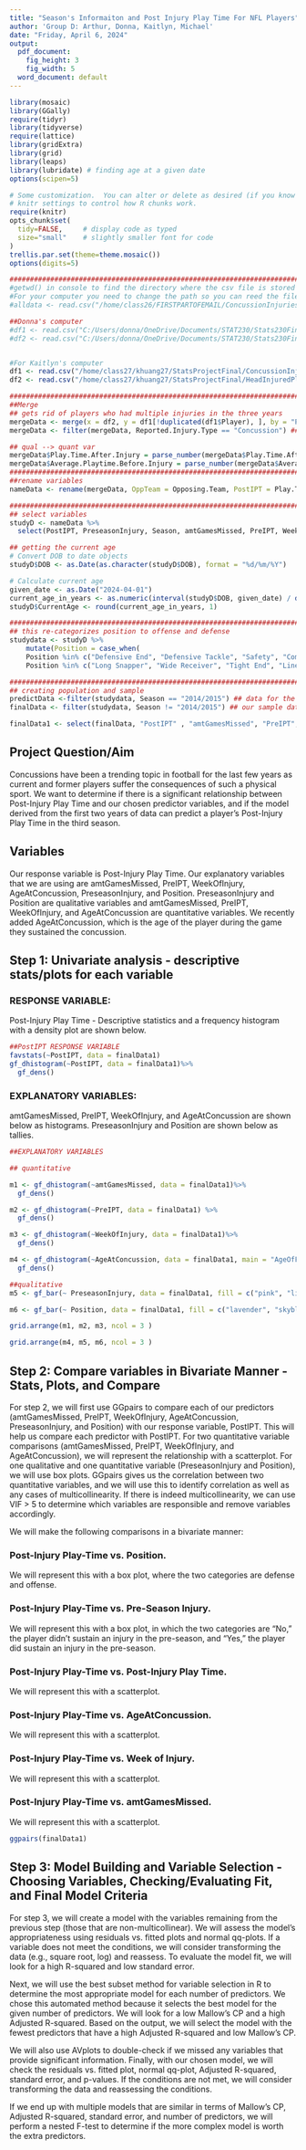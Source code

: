 ```yaml
---
title: "Season's Informaiton and Post Injury Play Time For NFL Players"
author: 'Group D: Arthur, Donna, Kaitlyn, Michael'
date: "Friday, April 6, 2024"
output:
  pdf_document:
    fig_height: 3
    fig_width: 5
  word_document: default
---
```


```r
library(mosaic)
library(GGally)
require(tidyr)
library(tidyverse)
require(lattice)
library(gridExtra)
library(grid)
library(leaps)
library(lubridate) # finding age at a given date
options(scipen=5)
```

```r
# Some customization.  You can alter or delete as desired (if you know what you are doing).
# knitr settings to control how R chunks work.
require(knitr)
opts_chunk$set(
  tidy=FALSE,     # display code as typed
  size="small"    # slightly smaller font for code
)
trellis.par.set(theme=theme.mosaic())  
options(digits=5)
```


```r
###############################################################################################
#getwd() in console to find the directory where the csv file is stored on your computer
#For your computer you need to change the path so you can reed the file
#alldata <- read.csv("/home/class26/FIRSTPARTOFEMAIL/ConcussionInjuries2012-2014.csv") 

##Donna's computer
#df1 <- read.csv("C:/Users/donna/OneDrive/Documents/STAT230/Stats230FinalProject/ConcussionInjuries2012-2014.csv")
#df2 <- read.csv("C:/Users/donna/OneDrive/Documents/STAT230/Stats230FinalProject/HeadInjuredPlayers.csv")


#For Kaitlyn's computer
df1 <- read.csv("/home/class27/khuang27/StatsProjectFinal/ConcussionInjuries2012-2014.csv")
df2 <- read.csv("/home/class27/khuang27/StatsProjectFinal/HeadInjuredPlayers.csv")

###############################################################################################
##Merge
## gets rid of players who had multiple injuries in the three years
mergeData <- merge(x = df2, y = df1[!duplicated(df1$Player), ], by = "Player", all.x = TRUE)
mergeData <- filter(mergeData, Reported.Injury.Type == "Concussion") ## filter so there's only concussions 

## qual --> quant var
mergeData$Play.Time.After.Injury = parse_number(mergeData$Play.Time.After.Injury)
mergeData$Average.Playtime.Before.Injury = parse_number(mergeData$Average.Playtime.Before.Injury)
###############################################################################################
##rename variables
nameData <- rename(mergeData, OppTeam = Opposing.Team, PostIPT = Play.Time.After.Injury, PreseasonInjury = Pre.Season.Injury., OnWinningTeam = Winning.Team., amtTimeInjured = Weeks.Injured, WeekOfInjury = Week.of.Injury, UnknownInjury = Unknown.Injury., ReportedTypeOfInjury = Reported.Injury.Type, PreIPT = Average.Playtime.Before.Injury, TotalSnaps = Total.Snaps, amtGamesMissed = Games.Missed, GM12 = X2012.2013...Games.Missed, GM13 = X2013.2014...Games.Missed, GM14 = X2014.2015...Games.Missed, I12 = X2012.2013...Number.of.Injuries , I13 = X2013.2014...Number.of.Injuries, I14 = X2014.2015...Number.of.Injuries, TotalInjuries = Total.Number.of.Injuries..2012.2014., PosDuringInjury = Roles.during.injuries, DOB = Date.of.Birth, AgeAtConcussion = Age.first.concussion..2012.2014., totalGamesMissed = Total.Games.Missed..2012.2014., TeamDurConcussion = Team.s..during.concussion.incidents.2012.2014, DOI = Date)

###############################################################################################
## select variables 
studyD <- nameData %>% 
  select(PostIPT, PreseasonInjury, Season, amtGamesMissed, PreIPT, WeekOfInjury, TotalSnaps, Player, I12, I13, I14, TotalInjuries, GM12, GM13, GM14,totalGamesMissed, DOB, DOI, AgeAtConcussion, Position)

## getting the current age 
# Convert DOB to date objects
studyD$DOB <- as.Date(as.character(studyD$DOB), format = "%d/%m/%Y")

# Calculate current age
given_date <- as.Date("2024-04-01")
current_age_in_years <- as.numeric(interval(studyD$DOB, given_date) / dyears(2))
studyD$CurrentAge <- round(current_age_in_years, 1)

#############################################################################
## this re-categorizes position to offense and defense
studydata <- studyD %>% 
    mutate(Position = case_when(
    Position %in% c("Defensive End", "Defensive Tackle", "Safety", "Comerback" ) ~ "defense",
    Position %in% c("Long Snapper", "Wide Receiver", "Tight End", "Linebacker", "Quarterback", "Center", "Guard", "Full Back", "Running Back", "Offensive Tackle") ~ "offense"))

#############################################################################
## creating population and sample
predictData <-filter(studydata, Season == "2014/2015") ## data for the season we're predicting
finalData <- filter(studydata, Season != "2014/2015") ## our sample data

finalData1 <- select(finalData, "PostIPT" , "amtGamesMissed", "PreIPT", "WeekOfInjury", "AgeAtConcussion", "PreseasonInjury", "Position")
```
## Project Question/Aim

Concussions have been a trending topic in football for the last few years as current and former players suffer the consequences of such a physical sport. We want to determine if there is a significant relationship between Post-Injury Play Time and our chosen predictor variables, and if the model derived from the first two years of data can predict a player’s Post-Injury Play Time in the third season. 

## Variables

Our response variable is Post-Injury Play Time. Our explanatory variables that we are using are amtGamesMissed, PreIPT, WeekOfInjury, AgeAtConcussion, PreseasonInjury, and Position. PreseasonInjury and Position are qualitative variables and amtGamesMissed, PreIPT, WeekOfInjury, and AgeAtConcussion are quantitative variables. We recently added AgeAtConcussion, which is the age of the player during the game they sustained the concussion. 

## Step 1: Univariate analysis - descriptive stats/plots for each variable

### RESPONSE VARIABLE: 
Post-Injury Play Time - Descriptive statistics and a frequency histogram with a density plot are shown below. 
```r
##PostIPT RESPONSE VARIABLE
favstats(~PostIPT, data = finalData1)
gf_dhistogram(~PostIPT, data = finalData1)%>%
  gf_dens()

```

### EXPLANATORY VARIABLES:
amtGamesMissed, PreIPT, WeekOfInjury, and AgeAtConcussion are shown below as histograms. PreseasonInjury and Position are shown below as tallies.


```r
##EXPLANATORY VARIABLES

## quantitative

m1 <- gf_dhistogram(~amtGamesMissed, data = finalData1)%>%
  gf_dens()

m2 <- gf_dhistogram(~PreIPT, data = finalData1) %>%
  gf_dens()

m3 <- gf_dhistogram(~WeekOfInjury, data = finalData1)%>%
  gf_dens()

m4 <- gf_dhistogram(~AgeAtConcussion, data = finalData1, main = "AgeOfFirstConcussion") %>%
  gf_dens()

##qualitative
m5 <- gf_bar(~ PreseasonInjury, data = finalData1, fill = c("pink", "lightgreen"), main = "Number of Preseason Injuries")

m6 <- gf_bar(~ Position, data = finalData1, fill = c("lavender", "skyblue"), main = "Number of Preseason Injuries")


```
```r
grid.arrange(m1, m2, m3, ncol = 3 ) 
```

```r
grid.arrange(m4, m5, m6, ncol = 3 ) 

```


## Step 2: Compare variables in Bivariate Manner -  Stats, Plots, and Compare

For step 2, we will first use GGpairs to compare each of our predictors (amtGamesMissed, PreIPT, WeekOfInjury, AgeAtConcussion, PreseasonInjury, and Position) with our response variable, PostIPT. This will help us compare each predictor with PostIPT. For two quantitative variable comparisons (amtGamesMissed, PreIPT, WeekOfInjury, and AgeAtConcussion), we will represent the relationship with a scatterplot. For one qualitative and one quantitative variable (PreseasonInjury and Position), we will use box plots. GGpairs gives us the correlation between two quantitative variables, and we will use this to identify correlation as well as any cases of multicollinearity. If there is indeed multicollinearity, we can use VIF > 5 to determine which variables are responsible and remove variables accordingly.

We will make the following comparisons in a bivariate manner:

### Post-Injury Play-Time vs. Position. 
We will represent this with a box plot, where the two categories are defense and offense. 

### Post-Injury Play-Time vs. Pre-Season Injury.
We will represent this with a box plot, in which the two categories are “No,” the player didn’t sustain an injury in the pre-season, and “Yes,” the player did sustain an injury in the pre-season. 

### Post-Injury Play-Time vs. Post-Injury Play Time.
We will represent this with a scatterplot. 

### Post-Injury Play-Time vs. AgeAtConcussion.
We will represent this with a scatterplot.

### Post-Injury Play-Time vs. Week of Injury.
We will represent this with a scatterplot.

### Post-Injury Play-Time vs. amtGamesMissed.
We will represent this with a scatterplot.

```r
ggpairs(finalData1)
```


## Step 3: Model Building and Variable Selection - Choosing Variables, Checking/Evaluating Fit, and Final Model Criteria

For step 3, we will create a model with the variables remaining from the previous step (those that are non-multicollinear). We will assess the model's appropriateness using residuals vs. fitted plots and normal qq-plots. If a variable does not meet the conditions, we will consider transforming the data (e.g., square root, log) and reassess. To evaluate the model fit, we will look for a high R-squared and low standard error.

Next, we will use the best subset method for variable selection in R to determine the most appropriate model for each number of predictors. We chose this automated method because it selects the best model for the given number of predictors. We will look for a low Mallow's CP and a high Adjusted R-squared. Based on the output, we will select the model with the fewest predictors that have a high Adjusted R-squared and low Mallow's CP.

We will also use AVplots to double-check if we missed any variables that provide significant information. Finally, with our chosen model, we will check the residuals vs. fitted plot, normal qq-plot, Adjusted R-squared, standard error, and p-values. If the conditions are not met, we will consider transforming the data and reassessing the conditions.

If we end up with multiple models that are similar in terms of Mallow's CP, Adjusted R-squared, standard error, and number of predictors, we will perform a nested F-test to determine if the more complex model is worth the extra predictors.
